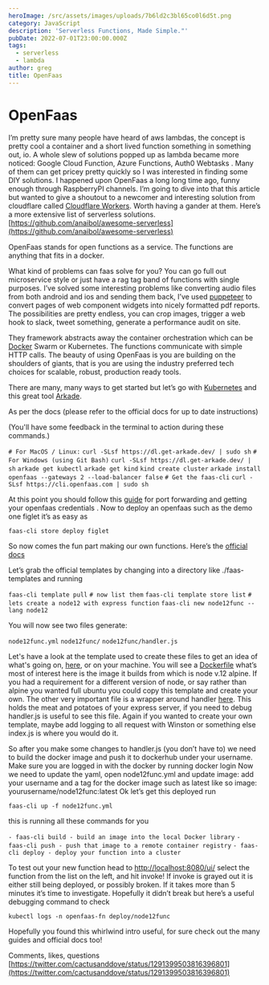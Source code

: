 ```yaml
---
heroImage: /src/assets/images/uploads/7b6ld2c3bl65co0l6d5t.png
category: JavaScript
description: 'Serverless Functions, Made Simple."'
pubDate: 2022-07-01T23:00:00.000Z
tags:
  - serverless
  - lambda
author: greg
title: OpenFaas
---
```


# OpenFaas

I’m pretty sure many people have heard of aws lambdas, the concept is pretty cool a container and a short lived function something in something out, io. A whole slew of solutions popped up as lambda became more noticed: Google Cloud Function, Azure Functions, Auth0 Webtasks . Many of them can get pricey pretty quickly so I was interested in finding some DIY solutions. I happened upon OpenFaas a long long time ago, funny enough through RaspberryPI channels. I’m going to dive into that this article but wanted to give a shoutout to a newcomer and interesting solution from cloudflare called [Cloudflare Workers](https://www.cloudflareworkers.com/). Worth having a gander at them. Here’s a more extensive list of serverless solutions. [https://github.com/anaibol/awesome-serverless](https://github.com/anaibol/awesome-serverless)

OpenFaas stands for open functions as a service. The functions are anything that fits in a docker.

What kind of problems can faas solve for you? You can go full out microservice style or just have a rag tag band of functions with single purposes. I’ve solved some interesting problems like converting audio files from both android and ios and sending them back, I’ve used [puppeteer](https://github.com/puppeteer/puppeteer) to convert pages of web component widgets into nicely formatted pdf reports. The possibilities are pretty endless, you can crop images, trigger a web hook to slack, tweet something, generate a performance audit on site.

They framework abstracts away the container orchestration which can be [Docker](https://www.docker.com/) Swarm or Kubernetes. The functions communicate with simple HTTP calls. The beauty of using OpenFaas is you are building on the shoulders of giants, that is you are using the industry preferred tech choices for scalable, robust, production ready tools.

There are many, many ways to get started but let’s go with [Kubernetes](https://kubernetes.io/) and this great tool [Arkade](https://docs.openfaas.com/deployment/kubernetes/#a-deploy-with-arkade-fastest-option).

As per the docs (please refer to the official docs for up to date instructions)

(You'll have some feedback in the terminal to action during these commands.)

`# For MacOS / Linux:`
`curl -SLsf https://dl.get-arkade.dev/ | sudo sh`
`# For Windows (using Git Bash)`
`curl -SLsf https://dl.get-arkade.dev/ | sh`
`arkade get kubectl`
`arkade get kind`
`kind create cluster`
`arkade install openfaas --gateways 2 --load-balancer false`
`# Get the faas-cli`
`curl -SLsf https://cli.openfaas.com | sudo sh`

At this point you should follow this [guide](https://itnext.io/kubernetes-apps-the-easy-way-f06d9e5cad3c) for port forwarding and getting your openfaas credentials . Now to deploy an openfaas such as the demo one figlet it’s as easy as

`faas-cli store deploy figlet`

So now comes the fun part making our own functions. Here’s the [official docs](https://docs.openfaas.com/cli/templates/)

Let’s grab the official templates by changing into a directory like ./faas-templates and running

`faas-cli template pull`
`# now list them`
`faas-cli template store list`
`# lets create a node12 with express function`
`faas-cli new node12func --lang node12`

You will now see two files generate:

`node12func.yml`
`node12func/`
`node12func/handler.js`

Let's have a look at the template used to create these files to get an idea of what's going on, [here](https://github.com/openfaas/templates/tree/master/template/node12), or on your machine. You will see a [Dockerfile](https://github.com/openfaas/templates/blob/master/template/node12/Dockerfile) what’s most of interest here is the image it builds from which is node v.12 alpine. If you had a requirement for a different version of node, or say rather than alpine you wanted full ubuntu you could copy this template and create your own. The other very important file is a wrapper around handler [here](https://github.com/openfaas/templates/blob/master/template/node12/index.js). This holds the meat and potatoes of your express server, if you need to debug handler.js is useful to see this file. Again if you wanted to create your own template, maybe add logging to all request with Winston or something else index.js is where you would do it.

So after you make some changes to handler.js (you don’t have to) we need to build the docker image and push it to dockerhub under your username. Make sure you are logged in with the docker by running docker login Now we need to update the yaml, open node12func.yml and update image: add your username and a tag for the docker image such as latest like so image: yourusername/node12func\:latest Ok let’s get this deployed run

`faas-cli up -f node12func.yml`

this is running all these commands for you

`- faas-cli build - build an image into the local Docker library`
`- faas-cli push - push that image to a remote container registry`
`- faas-cli deploy - deploy your function into a cluster`

To test out your new function head to [http://localhost:8080/ui/](http://localhost:8080/ui/) select the function from the list on the left, and hit invoke! If invoke is grayed out it is either still being deployed, or possibly broken. If it takes more than 5 minutes it’s time to investigate. Hopefully it didn’t break but here’s a useful debugging command to check

`kubectl logs -n openfaas-fn deploy/node12func`

Hopefully you found this whirlwind intro useful, for sure check out the many guides and official docs too!

Comments, likes, questions [https://twitter.com/cactusanddove/status/1291399503816396801](https://twitter.com/cactusanddove/status/1291399503816396801)
